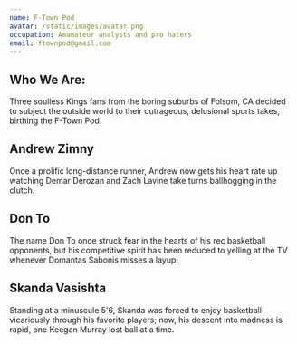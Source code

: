 ```yaml
---
name: F-Town Pod
avatar: /static/images/avatar.png
occupation: Amamateur analysts and pro haters
email: ftownpod@gmail.com
---
```

## Who We Are:
Three soulless Kings fans from the boring suburbs of Folsom, CA decided to subject the outside world to their outrageous, delusional sports takes, birthing the F-Town Pod.

## Andrew Zimny

Once a prolific long-distance runner, Andrew now gets his heart rate up watching Demar Derozan and Zach Lavine take turns ballhogging in the clutch.

## Don To

The name Don To once struck fear in the hearts of his rec basketball opponents, but his competitive spirit has been reduced to yelling at the TV whenever Domantas Sabonis misses a layup. 

## Skanda Vasishta

Standing at a minuscule 5'6, Skanda was forced to enjoy basketball vicariously through his favorite players; now, his descent into madness is rapid, one Keegan Murray lost ball at a time.